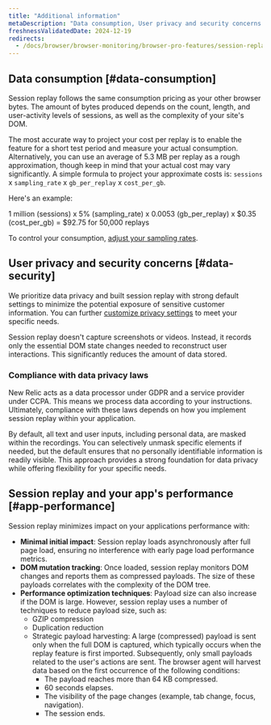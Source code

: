 ```yaml
---
title: "Additional information"
metaDescription: "Data consumption, User privacy and security concerns."
freshnessValidatedDate: 2024-12-19
redirects:
  - /docs/browser/browser-monitoring/browser-pro-features/session-replay
---
```


## Data consumption [#data-consumption]

Session replay follows the same consumption pricing as your other browser bytes. The amount of bytes produced depends on the count, length, and user-activity levels of sessions, as well as the complexity of your site's DOM.

The most accurate way to project your cost per replay is to enable the feature for a short test period and measure your actual consumption. Alternatively, you can use an average of 5.3 MB per replay as a rough approximation, though keep in mind that your actual cost may vary significantly. A simple formula to project your approximate costs is: `sessions` x `sampling_rate` x `gb_per_replay` x `cost_per_gb`.

Here's an example:

1 million (sessions) x 5% (sampling_rate) x 0.0053 (gb_per_replay) x $0.35 (cost_per_gb) = $92.75 for 50,000 replays

To control your consumption, [adjust your sampling rates](/docs/browser/browser-monitoring/browser-pro-features/session-replay/configuration/setup-session-replay/#configure-sampling-rates).

## User privacy and security concerns [#data-security]

We prioritize data privacy and built session replay with strong default settings to minimize the potential exposure of sensitive customer information. You can further [customize privacy settings](/docs/browser/browser-monitoring/browser-pro-features/session-replay/configuration/customize-privacy-settings) to meet your specific needs.

Session replay doesn't capture screenshots or videos. Instead, it records only the essential DOM state changes needed to reconstruct user interactions. This significantly reduces the amount of data stored.

### Compliance with data privacy laws

New Relic acts as a data processor under GDPR and a service provider under CCPA. This means we process data according to your instructions. Ultimately, compliance with these laws depends on how you implement session replay within your application.

By default, all text and user inputs, including personal data, are masked within the recordings. You can selectively unmask specific elements if needed, but the default ensures that no personally identifiable information is readily visible. This approach provides a strong foundation for data privacy while offering flexibility for your specific needs.

## Session replay and your app's performance [#app-performance]

Session replay minimizes impact on your applications performance with:

* **Minimal initial impact**: Session replay loads asynchronously after full page load, ensuring no interference with early page load performance metrics.
* **DOM mutation tracking**: Once loaded, session replay monitors DOM changes and reports them as compressed payloads. The size of these payloads correlates with the complexity of the DOM tree.
* **Performance optimization techniques**: Payload size can also increase if the DOM is large. However, session replay uses a number of techniques to reduce payload size, such as:
  * GZIP compression
  * Duplication reduction
  * Strategic payload harvesting: A large (compressed) payload is sent only when the full DOM is captured, which typically occurs when the replay feature is first imported. Subsequently, only small payloads related to the user's actions are sent. The browser agent will harvest data based on the first occurrence of the following conditions:
    * The payload reaches more than 64 KB compressed.
    * 60 seconds elapses.
    * The visibility of the page changes (example, tab change, focus, navigation).
    * The session ends.